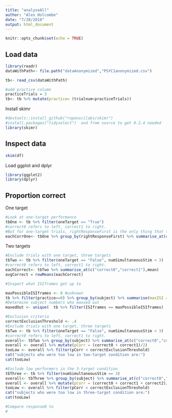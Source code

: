 ```yaml
---
title: "analyseAll"
author: "Alex Holcombe"
date: "7/28/2018"
output: html_document
---
```


```r
knitr::opts_chunk$set(echo = TRUE)
```

## Load data

```r
library(readr)
dataWithPath<- file.path("dataAnonymized","PSYC1anonymized.csv")

tb<- read_csv(dataWithPath)

#add practice column
practiceTrials = 3
tb<- tb %>% mutate(practice= (trialnum<practiceTrials))

```

Install skimr
```r
#devtools::install_github("ropenscilabs/skimr")
#install.packages("tidyselect")  and from source to get 0.2.4 needed
library(skimr)
```

## Inspect data
```r
skim(df)
```

Load ggplot and dplyr
```r
library(ggplot2)
library(dplyr)
```

## Proportion correct

One target

```r
#Look at one-target performance
tbOne <- tb %>% filter(oneTarget == "True") 
#correct0 refers to left, correct1 to right.
#But for one-target trials, rightResponseFirst is the only thing that tells you which side it was on.
eachCorrOne<- tbOne %>% group_by(rightResponseFirst) %>% summarise_at(c("correct0","correct1"),mean)
```

Two targets

```r
#Exclude trials with one target, three targets
tbTwo <- tb %>% filter(oneTarget == "False", numSimultaneousStim < 3) 
#correct0 refers to left, correct1 to right.
eachCorrect<- tbTwo %>% summarise_at(c("correct0","correct1"),mean)
avgCorrect = rowMeans(eachCorrect)

```

```r

#Inspect what ISIframes got up to

maxPossibleISIframes <- 8 #unknown
tb %>% filter(practice==0) %>% group_by(subject) %>% summarise(maxISI = max(ISIframes))
#Determine subject numbers who maxxed out
maxedOut <- unique(  tb %>% filter(ISIframes == maxPossibleISIframes)   )

```


```r
#Exclusion criteria
correctExclusionThreshold <- .4
#Exclude trials with one target, three targets
tbTwo <- tb %>% filter(oneTarget == "False", numSimultaneousStim < 3) 
#correct0 refers to left, correct1 to right.
overall<- tbTwo %>% group_by(subject) %>% summarise_at(c("correct0","correct1"),mean)
overall <- overall %>% mutate(pCorr = (correct0 + correct1)/2)
tooLow <- overall %>% filter(pCorr < correctExclusionThreshold)
cat("subjects who were too low in two-target condition are:")
cat(tooLow)

#Exclude low performers in the 3-target condition
tbThree <- tb %>% filter(numSimultaneousStim == 3) 
overall<- tbThree %>% group_by(subject) %>% summarise_at(c("correct0","correct1","correct2"),mean)
overall <- overall %>% mutate(pCorr = (correct0 + correct1 + correct2)/3)
tooLow <- overall %>% filter(pCorr < correctExclusionThreshold)
cat("subjects who were too low in three-target condition are:")
cat(tooLow)

```

```r

#Compare response0 to 
#
```

```r

```